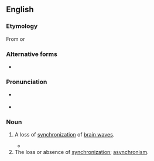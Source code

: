 ==English==
===Etymology===
From {{suffix|desynchronize|ation|lang=en}} or {{prefix|de|synchronization|lang=en}}

===Alternative forms===
* {{l|en|desynchronisation}}

===Pronunciation===

* {{a|US}} {{IPA|disɪnkɹənɪˈzeɪʃən|lang=en}}
*{{rhymes|eɪʃən|lang=en}}

===Noun===
{{en-noun}}

# {{context|American spelling|Oxford|neurology|lang=en}} A loss of [[synchronization]] of [[brain wave]]s.
#*{{quote-book|page=53|1996|Jaak Pansepp|Emotion:Interdisciplinary Perspectives|chapter=Affective Neuroscience|url=http://books.google.com/books?id=bz5IZu9zNMQC|isbn=0805820280
|passage=FIG 2.4.  Analysis of event-related '''desynchronizations''' (ERDs) in the author's brain during a 4 s period following the induction of emotional states using the Clynes' technique.}}
# The loss or absence of [[synchronization]]; [[asynchronism]].